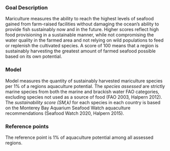 ### Goal Description

Mariculture measures the ability to reach the highest levels of seafood gained from farm-raised facilities without damaging the ocean’s ability to provide fish sustainably now and in the future. Higher scores reflect high food provisioning in a sustainable manner, while not compromising the water quality in the farmed area and not relying on wild populations to feed or replenish the cultivated species. A score of 100 means that a region is sustainably harvesting the greatest amount of farmed seafood possible based on its own potential.

### Model

Model measures the quantity of sustainably harvested mariculture species per 1% of a regions aquaculture potential. The _species assessed_ are strictly marine species from both the marine and brackish water FAO categories, excluding species not used as a source of food (FAO 2003, Halpern 2012). The _sustainability score (SM,k)_ for each species in each country is based on the Monterey Bay Aquarium Seafood Watch aquaculture recommendations (Seafood Watch 2020, Halpern 2015).

### Reference points 

The reference point is 1% of aquaculture potential among all assessed regions. 




